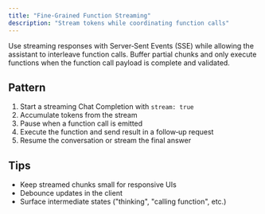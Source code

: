 ```yaml
---
title: "Fine‑Grained Function Streaming"
description: "Stream tokens while coordinating function calls"
---
```


Use streaming responses with Server‑Sent Events (SSE) while allowing the assistant to interleave function calls. Buffer partial chunks and only execute functions when the function call payload is complete and validated.

## Pattern

1. Start a streaming Chat Completion with `stream: true`
2. Accumulate tokens from the stream
3. Pause when a function call is emitted
4. Execute the function and send result in a follow‑up request
5. Resume the conversation or stream the final answer

## Tips

- Keep streamed chunks small for responsive UIs
- Debounce updates in the client
- Surface intermediate states ("thinking", "calling function", etc.)
